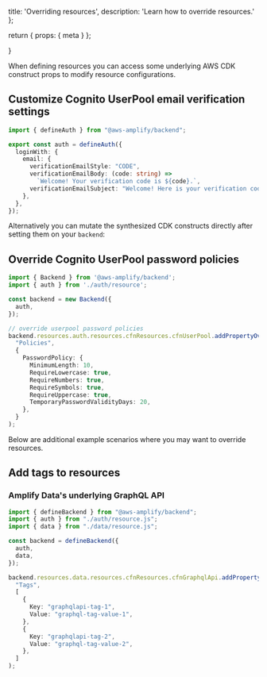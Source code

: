   title: 'Overriding resources',
  description:
    'Learn how to override resources.'
};

  return {
    props: {
      meta
    }
  };

}

When defining resources you can access some underlying AWS CDK construct props to modify resource configurations.

## Customize Cognito UserPool email verification settings

```ts title="amplify/auth/resource.ts"
import { defineAuth } from "@aws-amplify/backend";

export const auth = defineAuth({
  loginWith: {
    email: {
      verificationEmailStyle: "CODE",
      verificationEmailBody: (code: string) =>
        `Welcome! Your verification code is ${code}.`,
      verificationEmailSubject: "Welcome! Here is your verification code",
    },
  },
});
```

Alternatively you can mutate the synthesized CDK constructs directly after setting them on your `backend`:

## Override Cognito UserPool password policies

```ts title="amplify/backend.ts"
import { Backend } from '@aws-amplify/backend';
import { auth } from './auth/resource';

const backend = new Backend({
  auth,
});

// override userpool password policies
backend.resources.auth.resources.cfnResources.cfnUserPool.addPropertyOverride(
  "Policies",
  {
    PasswordPolicy: {
      MinimumLength: 10,
      RequireLowercase: true,
      RequireNumbers: true,
      RequireSymbols: true,
      RequireUppercase: true,
      TemporaryPasswordValidityDays: 20,
    },
  }
);
```


Below are additional example scenarios where you may want to override resources.


## Add tags to resources

### Amplify Data's underlying GraphQL API

```ts title="amplify/backend.ts"
import { defineBackend } from "@aws-amplify/backend";
import { auth } from "./auth/resource.js";
import { data } from "./data/resource.js";

const backend = defineBackend({
  auth,
  data,
});

backend.resources.data.resources.cfnResources.cfnGraphqlApi.addPropertyOverride(
  "Tags",
  [
    {
      Key: "graphqlapi-tag-1",
      Value: "graphql-tag-value-1",
    },
    {
      Key: "graphqlapi-tag-2",
      Value: "graphql-tag-value-2",
    },
  ]
);
```
